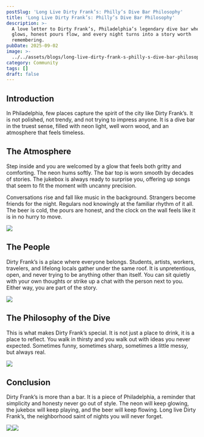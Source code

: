 ```yaml
---
postSlug: 'Long Live Dirty Frank’s: Philly’s Dive Bar Philosophy'
title: 'Long Live Dirty Frank’s: Philly’s Dive Bar Philosophy'
description: >-
  A love letter to Dirty Frank’s, Philadelphia’s legendary dive bar where neon
  glows, honest pours flow, and every night turns into a story worth
  remembering.
pubDate: 2025-09-02
image: >-
  ../../assets/blogs/long-live-dirty-frank-s-philly-s-dive-bar-philosophy/image.jpg
category: Community
tags: []
draft: false
---
```

## Introduction

In Philadelphia, few places capture the spirit of the city like Dirty Frank’s. It is not polished, not trendy, and not trying to impress anyone. It is a dive bar in the truest sense, filled with neon light, well worn wood, and an atmosphere that feels timeless.

## The Atmosphere

Step inside and you are welcomed by a glow that feels both gritty and comforting. The neon hums softly. The bar top is worn smooth by decades of stories. The jukebox is always ready to surprise you, offering up songs that seem to fit the moment with uncanny precision.

Conversations rise and fall like music in the background. Strangers become friends for the night. Regulars nod knowingly at the familiar rhythm of it all. The beer is cold, the pours are honest, and the clock on the wall feels like it is in no hurry to move.

![](../../assets/blogs/long-live-dirty-frank-s-philly-s-dive-bar-philosophy/img-2090-2.jpg)

## The People

Dirty Frank’s is a place where everyone belongs. Students, artists, workers, travelers, and lifelong locals gather under the same roof. It is unpretentious, open, and never trying to be anything other than itself. You can sit quietly with your own thoughts or strike up a chat with the person next to you. Either way, you are part of the story.

![](../../assets/blogs/long-live-dirty-frank-s-philly-s-dive-bar-philosophy/img-2091-3.jpg)

## The Philosophy of the Dive

This is what makes Dirty Frank’s special. It is not just a place to drink, it is a place to reflect. You walk in thirsty and you walk out with ideas you never expected. Sometimes funny, sometimes sharp, sometimes a little messy, but always real.

![](../../assets/blogs/long-live-dirty-frank-s-philly-s-dive-bar-philosophy/img-2092-4.jpg)

## Conclusion

Dirty Frank’s is more than a bar. It is a piece of Philadelphia, a reminder that simplicity and honesty never go out of style. The neon will keep glowing, the jukebox will keep playing, and the beer will keep flowing. Long live Dirty Frank’s, the neighborhood saint of nights you will never forget.

![](../../assets/blogs/long-live-dirty-frank-s-philly-s-dive-bar-philosophy/img-2091-3.jpg)![](../../assets/blogs/long-live-dirty-frank-s-philly-s-dive-bar-philosophy/img-2093-5.jpg)
